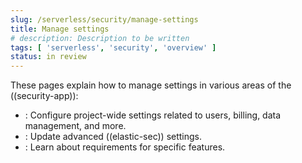 ```yaml
---
slug: /serverless/security/manage-settings
title: Manage settings
# description: Description to be written
tags: [ 'serverless', 'security', 'overview' ]
status: in review
---
```


These pages explain how to manage settings in various areas of the ((security-app)):

* <DocLink slug="/serverless/security/project-settings" />: Configure project-wide settings related to users, billing, data management, and more.
* <DocLink slug="/serverless/security/advanced-settings" />: Update advanced ((elastic-sec)) settings.
* <DocLink slug="/serverless/security/requirements-overview" />: Learn about requirements for specific features.
